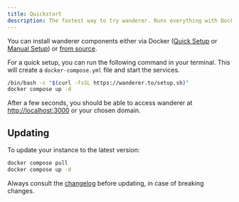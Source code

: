 ```yaml
---
title: Quickstart
description: The fastest way to try wanderer. Runs everything with Docker in just two commands.
---
```


You can install <span class="-tracking-[0.075em]">wanderer</span> components either via Docker ([Quick Setup](./quick) or [Manual Setup](./docker)) or [from source](./installation-from-source).

For a quick setup, you can run the following command in your terminal.
This will create a `docker-compose.yml` file and start the services.

```bash
/bin/bash -c "$(curl -fsSL https://wanderer.to/setup.sh)"
docker compose up -d
```

After a few seconds, you should be able to access <span class="-tracking-[0.075em]">wanderer</span> at [http://localhost:3000](http://localhost:3000) or your chosen domain.

## Updating

To update your instance to the latest version:

```bash
docker compose pull
docker compose up -d
```

Always consult the [changelog](/changelog) before updating, in case of breaking changes.
